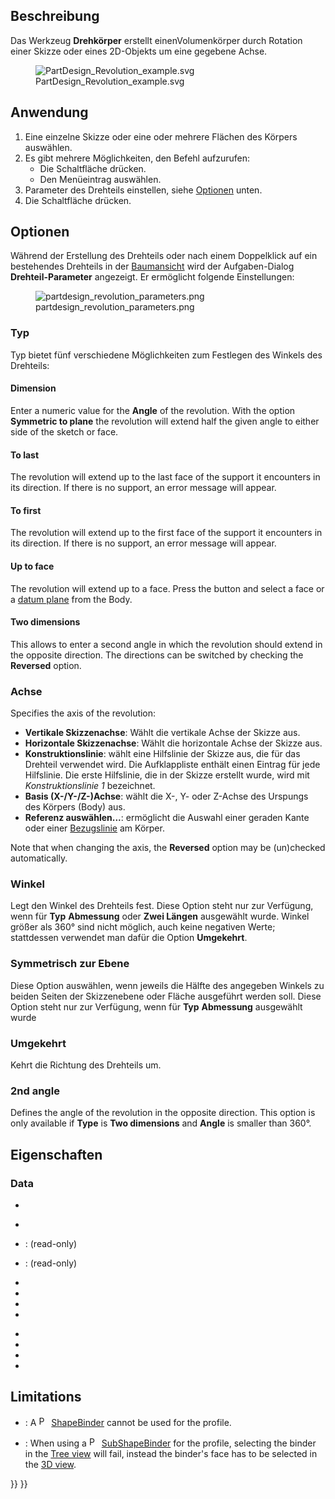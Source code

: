 <languages/>

{{Docnav/de
|[[PartDesign_Pad/de|Polster]]
|[[PartDesign_AdditiveLoft/de|Additive Ausformung]]
|[[PartDesign_Workbench|PartDesign]]
|IconL=PartDesign_Pad.svg
|IconC=Workbench_PartDesign.svg
|IconR=PartDesign_AdditiveLoft.svg
}}

{{GuiCommand/de
|Name=PartDesign Revolution
|Name/de=PartDesign Drehteil
|MenuLocation=Part Design → Objekte hinzufügen → Drehteil
|Workbenches=[[PartDesign_Workbench/de|PartDesign]]
|SeeAlso=[[PartDesign_Groove/de|PartDesign Nut]]
}}

<span id="Description"></span>
==Beschreibung== 

Das Werkzeug '''Drehkörper''' erstellt einenVolumenkörper durch Rotation einer Skizze oder eines 2D-Objekts um eine gegebene Achse.

[[File:PartDesign Revolution example.svg]]

{{Caption|Oben: Skizze (A) wird um 270 Grad gegen den Uhrzeigersinn um die Achse (B) gedreht; der resultierende Volumenkörper (C) ist rechts dargestellt.}}

<span id="Usage"></span>
==Anwendung==

# Eine einzelne Skizze oder eine oder mehrere Flächen des Körpers auswählen.
# Es gibt mehrere Möglichkeiten, den Befehl aufzurufen:
#* Die Schaltfläche {{Button|[[Image:PartDesign_Revolution.svg|16px]] [[PartDesign_Revolution/de|Drehteil]]}} drücken.
#* Den Menüeintrag {{MenuCommand|Part Design → Objekte hinzufügen → [[Image:PartDesign_Revolution.svg|16px]] Drehteil}} auswählen.
# Parameter des Drehteils einstellen, siehe [[#Optionen|Optionen]] unten.
# Die Schaltfläche {{Button|OK}} drücken.

<span id="Options"></span>
==Optionen== 

Während der Erstellung des Drehteils oder nach einem Doppelklick auf ein bestehendes Drehteils in der [[Tree_view/de|Baumansicht]] wird der Aufgaben-Dialog '''Drehteil-Parameter''' angezeigt. Er ermöglicht folgende Einstellungen:

[[Image:partdesign_revolution_parameters.png|frame|left]]

<span id="Type"></span>
===Typ===

{{Version/de|1.0}}

Typ bietet fünf verschiedene Möglichkeiten zum Festlegen des Winkels des Drehteils:

====Dimension====

Enter a numeric value for the '''Angle''' of the revolution. With the option '''Symmetric to plane''' the revolution will extend half the given angle to either side of the sketch or face.

====To last====

The revolution will extend up to the last face of the support it encounters in its direction. If there is no support, an error message will appear.

====To first====

The revolution will extend up to the first face of the support it encounters in its direction. If there is no support, an error message will appear.

====Up to face====

The revolution will extend up to a face. Press the {{Button|Face}} button and select a face or a [[PartDesign_Plane|datum plane]] from the Body.

====Two dimensions====

This allows to enter a second angle in which the revolution should extend in the opposite direction. The directions can be switched by checking the '''Reversed''' option.

<span id="Axis"></span>
===Achse===

Specifies the axis of the revolution:

* '''Vertikale Skizzenachse''': Wählt die vertikale Achse der Skizze aus.
* '''Horizontale Skizzenachse''': Wählt die horizontale Achse der Skizze aus.
* '''Konstruktionslinie''': wählt eine Hilfslinie der Skizze aus, die für das Drehteil verwendet wird. Die Aufklappliste enthält einen Eintrag für jede Hilfslinie. Die erste Hilfslinie, die in der Skizze erstellt wurde, wird mit ''Konstruktionslinie 1'' bezeichnet.
* '''Basis (X-/Y-/Z-)Achse''': wählt die X-, Y- oder Z-Achse des Urspungs des Körpers (Body) aus.
* '''Referenz auswählen...''': ermöglicht die Auswahl einer geraden Kante oder einer [[PartDesign_Line/de|Bezugslinie]] am Körper.

Note that when changing the axis, the '''Reversed''' option may be (un)checked automatically.

<span id="Angle"></span>
===Winkel=== 

Legt den Winkel des Drehteils fest. Diese Option steht nur zur Verfügung, wenn für '''Typ''' '''Abmessung''' oder '''Zwei Längen''' ausgewählt wurde. Winkel größer als 360° sind nicht möglich, auch keine negativen Werte; stattdessen verwendet man dafür die Option '''Umgekehrt'''.

<span id="Symmetric_to_plane"></span>
===Symmetrisch zur Ebene ===

Diese Option auswählen, wenn jeweils die Hälfte des angegeben Winkels zu beiden Seiten der Skizzenebene oder Fläche ausgeführt werden soll. Diese Option steht nur zur Verfügung, wenn für '''Typ''' '''Abmessung''' ausgewählt wurde

<span id="Reversed"></span>
=== Umgekehrt ===

Kehrt die Richtung des Drehteils um.

===2nd angle===

{{Version/de|1.0}}

Defines the angle of the revolution in the opposite direction. This option is only available if '''Type''' is '''Two dimensions''' and '''Angle''' is smaller than 360°.

<span id="Properties"></span>
==Eigenschaften==

===Data===

{{TitleProperty|Part Design}}

* {{PropertyData|Refine|Bool}}

{{TitleProperty|Revolution}}

* {{PropertyData|Type|Enumeration}}
* {{PropertyData|Base|Vector}}: (read-only)
* {{PropertyData|Axis|Vector}}: (read-only)
* {{PropertyData|Angle|Angle}}
* {{PropertyData|Up To Face|LinkSub}}
* {{PropertyData|Angle2|Angle}}
* {{PropertyData|Reference Axis|LinkSub}}

{{TitleProperty|Sketch Based}}

* {{PropertyData|Profile|LinkSub}}
* {{PropertyData|Midplane|Bool}}
* {{PropertyData|Reversed|Bool}}
* {{PropertyData|Allow Multi Face|Bool}}

==Limitations==

* {{VersionMinus|0.21}}: A [[File:PartDesign_ShapeBinder.svg|16px]] [[PartDesign_ShapeBinder|ShapeBinder]] cannot be used for the profile.
* {{VersionMinus|0.21}}: When using a [[File:PartDesign_SubShapeBinder.svg|16px]] [[PartDesign_SubShapeBinder|SubShapeBinder]] for the profile, selecting the binder in the [[Tree_view|Tree view]] will fail, instead the binder's face has to be selected in the [[3D_view|3D view]].


{{Docnav/de
|[[PartDesign_Pad/de|Polster]]
|[[PartDesign_AdditiveLoft/de|Additive Ausformung]]
|[[PartDesign_Workbench|PartDesign]]
|IconL=PartDesign_Pad.svg
|IconC=Workbench_PartDesign.svg
|IconR=PartDesign_AdditiveLoft.svg
}}

{{PartDesign Tools navi{{#translation:}}}}
{{Userdocnavi{{#translation:}}}}